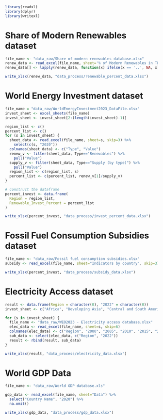 

```r
library(readxl)
library(dplyr)
library(writexl)
```


# Share of Modern Renewables dataset

```r
file_name <- "data_raw/Share of modern renewables database.xlsx"
renew_data <- read_excel(file_name, sheet='% of Modern Renewables in TFEC', skip=1)
renew_data[] <- lapply(renew_data, function(x) ifelse(x == '..', NA, x))
```

```r
write_xlsx(renew_data, "data_process/renewable_percent_data.xlsx")
```

# World Energy Investment dataset

```r
file_name = "data_raw/WorldEnergyInvestment2023_DataFile.xlsx"
invest_sheet <- excel_sheets(file_name)
invest_sheet <- invest_sheet[2:(length(invest_sheet)-1)]
```

```r
region_list <- c()
percent_list <- c()
for (s in invest_sheet) {
  sheet_data <- read_excel(file_name, sheet=s, skip=3) %>%
    select(c(s, "2020"))
  colnames(sheet_data) <- c("Type", "Value")
  renew_v <- filter(sheet_data, Type=="Renewables") %>%
    pull("Value")
  supply_v <- filter(sheet_data, Type=="Supply (by type)") %>%
    pull("Value")
  region_list <- c(region_list, s)
  percent_list <- c(percent_list, renew_v[1]/supply_v)
}

# construct the dataframe
percent_invest <- data.frame(
  Region = region_list,
  Renewable_Invest_Percent = percent_list
)
```

```r
write_xlsx(percent_invest, "data_process/invest_percent_data.xlsx")
```

# Fossil Fuel Consumption Subsidies dataset

```r
file_name <- "data_raw/Fossil fuel consumption subsidies.xlsx"
subsidy <- read_excel(file_name, sheet="Indicators by country", skip=3)
```

```r
write_xlsx(percent_invest, "data_process/subsidy_data.xlsx")
```

# Electricity Access dataset

```r
result <- data.frame(Region = character(0), "2022" = character(0))
invest_sheet <- c("Africa", "Developing Asia", "Central and South America", "Middle East")

for (s in invest_sheet) {
  file_name <- "data_raw/WEO2023 - Electricity access database.xlsx"
  elec_data <- read_excel(file_name, sheet=s, skip=6)
  colnames(elec_data) <- c("Region", "2000", "2005", "2010", "2015", "2022", "2022_u", "2022_r", "2022_n")
  sub_data <- select(elec_data, c("Region", "2022"))
  result <- rbind(result, sub_data)
}
```

```r
write_xlsx(result, "data_process/electricity_data.xlsx")
```


# World GDP Data

```r
file_name <- "data_raw/World GDP database.xls"

gdp_data <- read_excel(file_name, sheet="Data") %>%
  select("Country Name", "2020") %>%
  na.omit()
```

```r
write_xlsx(gdp_data, "data_process/gdp_data.xlsx")
```








